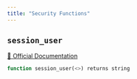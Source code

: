 ```yaml
---
title: "Security Functions"
---
```


## `session_user`
[🔗 Official Documentation](https://cloud.google.com/bigquery/docs/reference/standard-sql/functions-and-operators#session_user)

```sql
function session_user(<>) returns string
```



